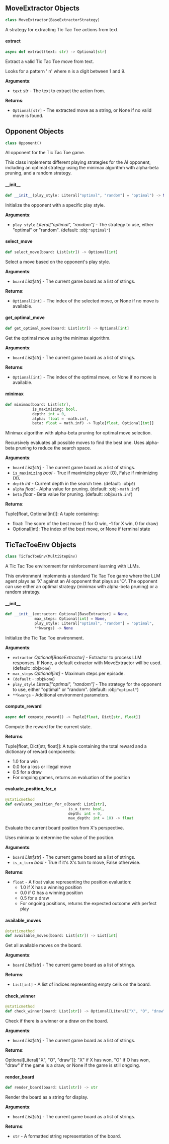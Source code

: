 <a id="camel.environments.tic_tac_toe"></a>

<a id="camel.environments.tic_tac_toe.MoveExtractor"></a>

## MoveExtractor Objects

```python
class MoveExtractor(BaseExtractorStrategy)
```

A strategy for extracting Tic Tac Toe actions from text.

<a id="camel.environments.tic_tac_toe.MoveExtractor.extract"></a>

#### extract

```python
async def extract(text: str) -> Optional[str]
```

Extract a valid Tic Tac Toe move from text.

Looks for a pattern '<Action> n' where n is a digit between 1 and 9.

**Arguments**:

- `text` _str_ - The text to extract the action from.
  

**Returns**:

- `Optional[str]` - The extracted move as a string, or None if no valid
  move is found.

<a id="camel.environments.tic_tac_toe.Opponent"></a>

## Opponent Objects

```python
class Opponent()
```

AI opponent for the Tic Tac Toe game.

This class implements different playing strategies for the AI opponent,
including an optimal strategy using the minimax algorithm with alpha-beta
pruning, and a random strategy.

<a id="camel.environments.tic_tac_toe.Opponent.__init__"></a>

#### \_\_init\_\_

```python
def __init__(play_style: Literal["optimal", "random"] = "optimal") -> None
```

Initialize the opponent with a specific play style.

**Arguments**:

- `play_style` _Literal["optimal", "random"]_ - The strategy to use,
  either "optimal" or "random". (default: :obj:`"optimal"`)

<a id="camel.environments.tic_tac_toe.Opponent.select_move"></a>

#### select\_move

```python
def select_move(board: List[str]) -> Optional[int]
```

Select a move based on the opponent's play style.

**Arguments**:

- `board` _List[str]_ - The current game board as a list of strings.
  

**Returns**:

- `Optional[int]` - The index of the selected move, or None if no move
  is available.

<a id="camel.environments.tic_tac_toe.Opponent.get_optimal_move"></a>

#### get\_optimal\_move

```python
def get_optimal_move(board: List[str]) -> Optional[int]
```

Get the optimal move using the minimax algorithm.

**Arguments**:

- `board` _List[str]_ - The current game board as a list of strings.
  

**Returns**:

- `Optional[int]` - The index of the optimal move, or None if no move
  is available.

<a id="camel.environments.tic_tac_toe.Opponent.minimax"></a>

#### minimax

```python
def minimax(board: List[str],
            is_maximizing: bool,
            depth: int = 0,
            alpha: float = -math.inf,
            beta: float = math.inf) -> Tuple[float, Optional[int]]
```

Minimax algorithm with alpha-beta pruning for optimal move
selection.

Recursively evaluates all possible moves to find the best one.
Uses alpha-beta pruning to reduce the search space.

**Arguments**:

- `board` _List[str]_ - The current game board as a list of strings.
- `is_maximizing` _bool_ - True if maximizing player (O), False if
  minimizing (X).
- `depth` _int_ - Current depth in the search tree. (default: :obj:`0`)
- `alpha` _float_ - Alpha value for pruning. (default: :obj:`-math.inf`)
- `beta` _float_ - Beta value for pruning. (default: :obj:`math.inf`)
  

**Returns**:

  Tuple[float, Optional[int]]: A tuple containing:
  - float: The score of the best move (1 for O win, -1 for X
  win, 0 for draw)
  - Optional[int]: The index of the best move, or None if
  terminal state

<a id="camel.environments.tic_tac_toe.TicTacToeEnv"></a>

## TicTacToeEnv Objects

```python
class TicTacToeEnv(MultiStepEnv)
```

A Tic Tac Toe environment for reinforcement learning with LLMs.

This environment implements a standard Tic Tac Toe game where the LLM agent
plays as 'X' against an AI opponent that plays as 'O'. The opponent can use
either an optimal strategy (minimax with alpha-beta pruning) or a random
strategy.

<a id="camel.environments.tic_tac_toe.TicTacToeEnv.__init__"></a>

#### \_\_init\_\_

```python
def __init__(extractor: Optional[BaseExtractor] = None,
             max_steps: Optional[int] = None,
             play_style: Literal["optimal", "random"] = "optimal",
             **kwargs) -> None
```

Initialize the Tic Tac Toe environment.

**Arguments**:

- `extractor` _Optional[BaseExtractor]_ - Extractor to process LLM
  responses. If None, a default extractor with
  MoveExtractor will be used. (default: :obj:`None`)
- `max_steps` _Optional[int]_ - Maximum steps per episode.
- `(default` - :obj:`None`)
- `play_style` _Literal["optimal", "random"]_ - The strategy for the
  opponent to use, either "optimal" or "random". (default:
  :obj:`"optimal"`)
- `**kwargs` - Additional environment parameters.

<a id="camel.environments.tic_tac_toe.TicTacToeEnv.compute_reward"></a>

#### compute\_reward

```python
async def compute_reward() -> Tuple[float, Dict[str, float]]
```

Compute the reward for the current state.

**Returns**:

  Tuple[float, Dict[str, float]]: A tuple containing the total
  reward and a dictionary of reward components:
  - 1.0 for a win
  - 0.0 for a loss or illegal move
  - 0.5 for a draw
  - For ongoing games, returns an evaluation of the position

<a id="camel.environments.tic_tac_toe.TicTacToeEnv.evaluate_position_for_x"></a>

#### evaluate\_position\_for\_x

```python
@staticmethod
def evaluate_position_for_x(board: List[str],
                            is_x_turn: bool,
                            depth: int = 0,
                            max_depth: int = 10) -> float
```

Evaluate the current board position from X's perspective.

Uses minimax to determine the value of the position.

**Arguments**:

- `board` _List[str]_ - The current game board as a list of strings.
- `is_x_turn` _bool_ - True if it's X's turn to move, False otherwise.
  

**Returns**:

- `float` - A float value representing the position evaluation:
  - 1.0 if X has a winning position
  - 0.0 if O has a winning position
  - 0.5 for a draw
  - For ongoing positions, returns the expected outcome with
  perfect play

<a id="camel.environments.tic_tac_toe.TicTacToeEnv.available_moves"></a>

#### available\_moves

```python
@staticmethod
def available_moves(board: List[str]) -> List[int]
```

Get all available moves on the board.

**Arguments**:

- `board` _List[str]_ - The current game board as a list of strings.
  

**Returns**:

- `List[int]` - A list of indices representing empty cells on the board.

<a id="camel.environments.tic_tac_toe.TicTacToeEnv.check_winner"></a>

#### check\_winner

```python
@staticmethod
def check_winner(board: List[str]) -> Optional[Literal["X", "O", "draw"]]
```

Check if there is a winner or a draw on the board.

**Arguments**:

- `board` _List[str]_ - The current game board as a list of strings.
  

**Returns**:

  Optional[Literal["X", "O", "draw"]]: "X" if X has won, "O" if O
  has won, "draw" if the game is a draw, or None if the game is
  still ongoing.

<a id="camel.environments.tic_tac_toe.TicTacToeEnv.render_board"></a>

#### render\_board

```python
def render_board(board: List[str]) -> str
```

Render the board as a string for display.

**Arguments**:

- `board` _List[str]_ - The current game board as a list of strings.
  

**Returns**:

- `str` - A formatted string representation of the board.

